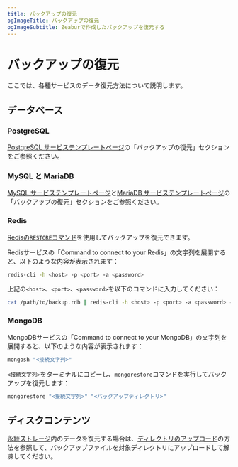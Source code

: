 ```yaml
---
title: バックアップの復元
ogImageTitle: バックアップの復元
ogImageSubtitle: Zeaburで作成したバックアップを復元する
---
```



# バックアップの復元

ここでは、各種サービスのデータ復元方法について説明します。

## データベース

### PostgreSQL

[PostgreSQL サービステンプレートページ](https://zeabur.com/templates/B20CX0)の「バックアップの復元」セクションをご参照ください。

### MySQL と MariaDB

[MySQL サービステンプレートページ](https://zeabur.com/templates/DGLGRG)と[MariaDB サービステンプレートページ](https://zeabur.com/zh-TW/templates/46YKAR)の「バックアップの復元」セクションをご参照ください。

### Redis

[Redisの`RESTORE`コマンド](https://redis.io/commands/restore)を使用してバックアップを復元できます。

Redisサービスの「Command to connect to your Redis」の文字列を展開すると、以下のような内容が表示されます：

```bash
redis-cli -h <host> -p <port> -a <password>
```

上記の`<host>`、`<port>`、`<password>`を以下のコマンドに入力してください：

```bash
cat /path/to/backup.rdb | redis-cli -h <host> -p <port> -a <password> -x RESTORE <key> 0
```

### MongoDB

MongoDBサービスの「Command to connect to your MongoDB」の文字列を展開すると、以下のような内容が表示されます：

```bash
mongosh "<接続文字列>"
```

`<接続文字列>`をターミナルにコピーし、`mongorestore`コマンドを実行してバックアップを復元します：

```bash
mongorestore "<接続文字列>" "<バックアップディレクトリ>"
```

## ディスクコンテンツ

[永続ストレージ](/data-management/volumes)内のデータを復元する場合は、[ディレクトリのアップロード](/data-management/file-management)の方法を参照して、バックアップファイルを対象ディレクトリにアップロードして解凍してください。
